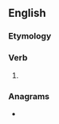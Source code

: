 ==English==

===Etymology===
{{suffix|enlarge|est|lang=en}}

===Verb===
{{head|en|verb form}}

# {{en-archaic second-person singular of|enlarge|lang=en}}

===Anagrams===
* {{anagrams|en|estrangle|green salt|salt-green}}